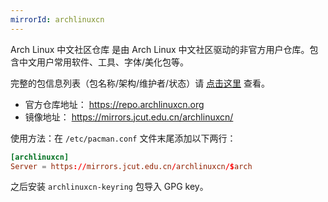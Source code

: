 ```yaml
---
mirrorId: archlinuxcn
---
```


Arch Linux 中文社区仓库 是由 Arch Linux 中文社区驱动的非官方用户仓库。包含中文用户常用软件、工具、字体/美化包等。

完整的包信息列表（包名称/架构/维护者/状态）请 [点击这里](https://github.com/archlinuxcn/repo) 查看。

- 官方仓库地址： https://repo.archlinuxcn.org
- 镜像地址： https://mirrors.jcut.edu.cn/archlinuxcn/

使用方法：在 `/etc/pacman.conf` 文件末尾添加以下两行：

```toml
[archlinuxcn]
Server = https://mirrors.jcut.edu.cn/archlinuxcn/$arch
```

之后安装 `archlinuxcn-keyring` 包导入 GPG key。
